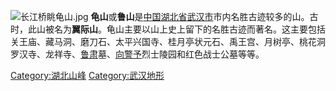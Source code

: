 {{unreferenced|time=2013-01-06T03:20:43+00:00}}
[[File:长江桥眺龟山.jpg|thumb]]
'''龟山'''或'''鲁山'''是[[中华人民共和国|中国]][[湖北省|湖北省]][[武汉市|武汉市]]市内名胜古迹较多的山。古时，此山被名为'''翼际山'''。龟山主要以山上史上留下的名胜古迹而著名。这主要包括关王庙、藏马洞、磨刀石、太平兴国寺、桂月亭状元石、禹王宫、月树亭、桃花洞罗汉寺、龙祥寺、[[鲁肃|鲁肃]]墓、[[向警予|向警予]]烈士陵园和红色战士公墓等等。

{{Commonscat|Tortoise Hill (Wuhan)|龟山}}
{{武汉文化}}
{{wuhan-stub}}
[[Category:湖北山峰|Category:湖北山峰]]
[[Category:武汉地形|Category:武汉地形]]